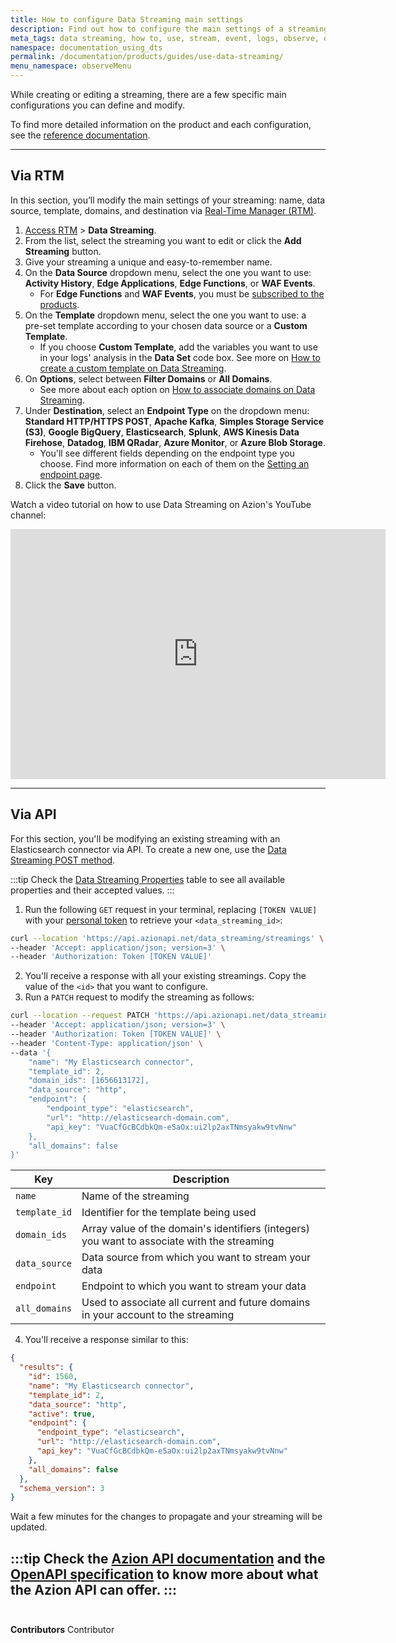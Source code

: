 ```yaml
---
title: How to configure Data Streaming main settings
description: Find out how to configure the main settings of a streaming.
meta_tags: data streaming, how to, use, stream, event, logs, observe, observability
namespace: documentation_using_dts
permalink: /documentation/products/guides/use-data-streaming/
menu_namespace: observeMenu
---
```


While creating or editing a streaming, there are a few specific main configurations you can define and modify.

To find more detailed information on the product and each configuration, see the [reference documentation](/en/documentation/products/observe/data-streaming/).

---

## Via RTM

In this section, you’ll modify the main settings of your streaming: name, data source, template, domains, and destination via [Real-Time Manager (RTM)](https://manager.azion.com/).

1. [Access RTM](/en/documentation/products/guides/how-to-access-rtm/) > **Data Streaming**.
2. From the list, select the streaming you want to edit or click the **Add Streaming** button.
3. Give your streaming a unique and easy-to-remember name.
4. On the **Data Source** dropdown menu, select the one you want to use: **Activity History**, **Edge Applications**, **Edge Functions**, or **WAF Events**.
    - For **Edge Functions** and **WAF Events**, you must be [subscribed to the products](/en/documentation/products/data-streaming/first-steps/).
5. On the **Template** dropdown menu, select the one you want to use: a pre-set template according to your chosen data source or a **Custom Template**.
    - If you choose **Custom Template**, add the variables you want to use in your logs' analysis in the **Data Set** code box. See more on [How to create a custom template on Data Streaming](/en/documentation/products/guides/data-streaming-custom-template/).
6. On **Options**, select between **Filter Domains** or **All Domains**.
    - See more about each option on [How to associate domains on Data Streaming](/en/documentation/products/guides/data-streaming-associate-domains/).
7. Under **Destination**, select an **Endpoint Type** on the dropdown menu: **Standard HTTP/HTTPS POST**, **Apache Kafka**, **Simples Storage Service (S3)**, **Google BigQuery**, **Elasticsearch**, **Splunk**, **AWS Kinesis Data Firehose**, **Datadog**, **IBM QRadar**, **Azure Monitor**, or **Azure Blob Storage**.
    - You'll see different fields depending on the endpoint type you choose. Find more information on each of them on the [Setting an endpoint page](/en/documentation/products/observe/data-streaming/#endpoints).
8. Click the **Save** button.

Watch a video tutorial on how to use Data Streaming on Azion's YouTube channel:

<iframe
   src="https://www.youtube.com/embed/xgagaCN1IPQ"
   loading="lazy"
   width="600"
   height="400"
   title="How to Use Data Streaming"
   frameborder="0"
   allow="accelerometer; autoplay; clipboard-write; encrypted-media; gyroscope; picture-in-picture; web-share"
   allowfullscreen></iframe>

---

## Via API

For this section, you'll be modifying an existing streaming with an Elasticsearch connector via API. To create a new one, use the [Data Streaming POST method](https://api.azion.com/#b9aac0c7-173a-462b-87f6-a18d6558d3e5).

:::tip
Check the [Data Streaming Properties](https://api.azion.com/#b9aac0c7-173a-462b-87f6-a18d6558d3e5) table to see all available properties and their accepted values.
:::

1. Run the following `GET` request in your terminal, replacing `[TOKEN VALUE]` with your [personal token](/en/documentation/products/guides/personal-tokens/) to retrieve your `<data_streaming_id>`:

```bash
curl --location 'https://api.azionapi.net/data_streaming/streamings' \
--header 'Accept: application/json; version=3' \
--header 'Authorization: Token [TOKEN VALUE]'
```

2. You'll receive a response with all your existing streamings. Copy the value of the `<id>` that you want to configure.
3. Run a `PATCH` request to modify the streaming as follows:

```bash
curl --location --request PATCH 'https://api.azionapi.net/data_streaming/streamings/<data_streaming_id>' \
--header 'Accept: application/json; version=3' \
--header 'Authorization: Token [TOKEN VALUE]' \
--header 'Content-Type: application/json' \
--data '{
	"name": "My Elasticsearch connector",
    "template_id": 2,
    "domain_ids": [1656613172],
    "data_source": "http",
    "endpoint": {
        "endpoint_type": "elasticsearch",
        "url": "http://elasticsearch-domain.com",
        "api_key": "VuaCfGcBCdbkQm-e5aOx:ui2lp2axTNmsyakw9tvNnw"
    },
    "all_domains": false
}'
```

| Key | Description |
| --- | --- |
| `name` | Name of the streaming |
| `template_id` | Identifier for the template being used |
| `domain_ids` | Array value of the domain's identifiers (integers) you want to associate with the streaming |
| `data_source` | Data source from which you want to stream your data |
| `endpoint` | Endpoint to which you want to stream your data |
| `all_domains` | Used to associate all current and future domains in your account to the streaming |

4. You'll receive a response similar to this:

```json
{
  "results": {
    "id": 1560,
    "name": "My Elasticsearch connector",
    "template_id": 2,
    "data_source": "http",
    "active": true,
    "endpoint": {
      "endpoint_type": "elasticsearch",
      "url": "http://elasticsearch-domain.com",
      "api_key": "VuaCfGcBCdbkQm-e5aOx:ui2lp2axTNmsyakw9tvNnw"
    },
    "all_domains": false
  },
  "schema_version": 3
}
```

Wait a few minutes for the changes to propagate and your streaming will be updated.

:::tip
Check the [Azion API documentation](https://api.azion.com/) and the [OpenAPI specification](https://github.com/aziontech/azionapi-openapi/) to know more about what the Azion API can offer.
:::
<br /><br />
---


**Contributors** <ContributorList>Contributor</ContributorList>
